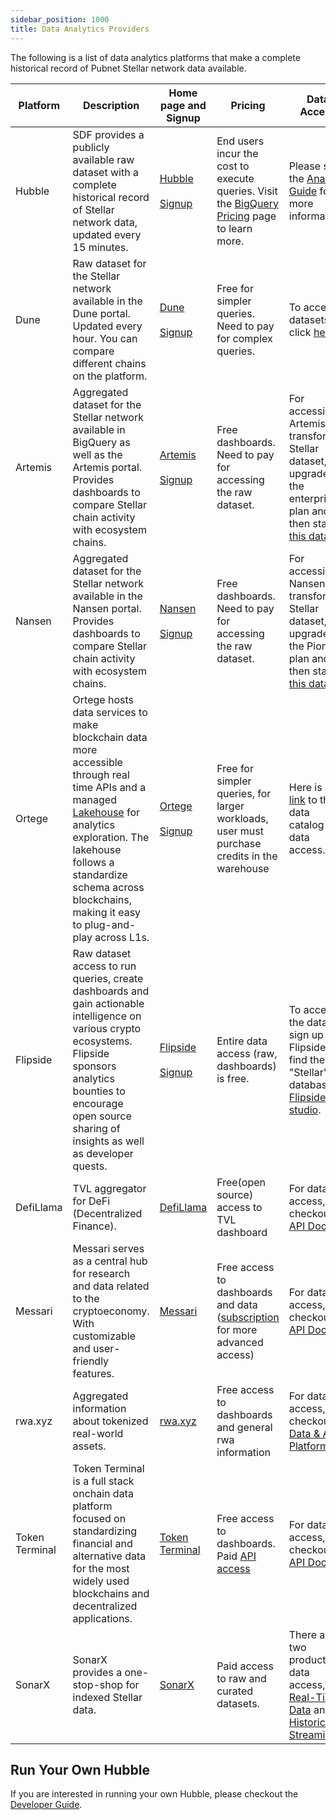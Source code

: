 ```yaml
---
sidebar_position: 1000
title: Data Analytics Providers
---
```


The following is a list of data analytics platforms that make a complete historical record of Pubnet Stellar network data available.

| Platform | Description | Home page and Signup | Pricing | Data Access | Dashboard access |
| --- | --- | --- | --- | --- | --- |
| Hubble | SDF provides a publicly available raw dataset with a complete historical record of Stellar network data, updated every 15 minutes. | [Hubble](https://console.cloud.google.com/bigquery?project=crypto-stellar&ws=!1m4!1m3!3m2!1scrypto-stellar!2scrypto_stellar) <br></br> [Signup](https://cloud.google.com/?hl=en) | End users incur the cost to execute queries. Visit the [BigQuery Pricing](https://cloud.google.com/bigquery/pricing#analysis_pricing_models) page to learn more. | Please see the [Analyst Guide](./hubble/analyst-guide) for more information. | N/A |
| Dune | Raw dataset for the Stellar network available in the Dune portal. Updated every hour. You can compare different chains on the platform. | [Dune](https://dune.com/) <br></br>[Signup](https://dune.com/auth/register) | Free for simpler queries. Need to pay for complex queries. | To access datasets, click [here](https://dune.com/queries?category=canonical&namespace=stellar). | Explore community dashboards, network overview, and datasets [here](https://dune.com/blockchains/stellar). |
| Artemis | Aggregated dataset for the Stellar network available in BigQuery as well as the Artemis portal. Provides dashboards to compare Stellar chain activity with ecosystem chains. | [Artemis](https://www.artemis.xyz/) <br></br>[Signup](https://app.artemisanalytics.com/artemis-terminal-auth?flow=SIGN_UP) | Free dashboards. Need to pay for accessing the raw dataset. | For accessing Artemis-transformed Stellar dataset, upgrade to the enterprise plan and then star [this dataset](https://console.cloud.google.com/bigquery?ws=!1m4!1m3!3m2!1sartemis-bigquery-share!2sshared_us). | Explore [chain compare](https://app.artemisanalytics.com/chains?selectedChains=stellar) and [application activity](https://app.artemis.xyz/application-activity/stellar) dashboards. |
| Nansen | Aggregated dataset for the Stellar network available in the Nansen portal. Provides dashboards to compare Stellar chain activity with ecosystem chains. | [Nansen](https://app.nansen.ai/) <br></br>[Signup](https://app.nansen.ai/auth/signup) | Free dashboards. Need to pay for accessing the raw dataset. | For accessing Nansen-transformed Stellar dataset, upgrade to the Pioneer plan and then star [this dataset](https://console.cloud.google.com/bigquery?project=nansen-query). | Explore [chain activity, entity, and ecosystem](https://app.nansen.ai/macro/blockchains?chain=stellar&tab=overview). |
| Ortege | Ortege hosts data services to make blockchain data more accessible through real time APIs and a managed [Lakehouse](https://docs.ortege.ai/en/ortege-products/ortege-lakehouse) for analytics exploration. The lakehouse follows a standardize schema across blockchains, making it easy to plug-and-play across L1s. | [Ortege](https://www.ortege.ai/) <br></br>[Signup](https://app.ortege.ai/register/form) | Free for simpler queries, for larger workloads, user must purchase credits in the warehouse | Here is a [link](https://docs.ortege.ai/en/ortege-products/ortege-lakehouse/data-catalog/in-house-datasets) to their data catalog for data access. | Explore curated dashboards [here](https://app.ortege.ai/dashboard/list/), or build your own |
| Flipside | Raw dataset access to run queries, create dashboards and gain actionable intelligence on various crypto ecosystems. Flipside sponsors analytics bounties to encourage open source sharing of insights as well as developer quests. | [Flipside](https://flipsidecrypto.xyz/home/) <br></br>[Signup](https://flipsidecrypto.xyz/home/sign-up) | Entire data access (raw, dashboards) is free. | To access the dataset, sign up on Flipside and find the "Stellar" database in [Flipside studio](https://flipsidecrypto.xyz/studio/). | Explore [community dashboards](https://flipsidecrypto.xyz/insights/dashboards?search=stellar). |
| DefiLlama | TVL aggregator for DeFi (Decentralized Finance). | [DefiLlama](https://defillama.com/) | Free(open source) access to TVL dashboard | For data access, checkout [API Docs](https://defillama.com/docs/api) | Explore the [TVL Dashboard](https://defillama.com/chain/Stellar). |
| Messari | Messari serves as a central hub for research and data related to the cryptoeconomy. With customizable and user-friendly features. | [Messari](https://messari.io/) | Free access to dashboards and data ([subscription](https://messari.io/account/plan) for more advanced access) | For data access, checkout [API Docs](https://docs.messari.io/reference/introduction) | Explore the [Stellar Portal](https://stellar.messari.io/). |
| rwa.xyz | Aggregated information about tokenized real-world assets. | [rwa.xyz](https://www.rwa.xyz/) | Free access to dashboards and general rwa information | For data access, checkout [Data & API Platform](https://app.rwa.xyz/platform-overview) | Explore the [Stellar Dashboard](https://app.rwa.xyz/networks/stellar). |
| Token Terminal | Token Terminal is a full stack onchain data platform focused on standardizing financial and alternative data for the most widely used blockchains and decentralized applications. | [Token Terminal](https://tokenterminal.com/) | Free access to dashboards. Paid [API access](https://tokenterminal.com/explorer/account/api) | For data access, checkout [API Docs](https://tokenterminal.com/docs/api-reference/introduction) | Explore the [Stellar Dashboard](https://tokenterminal.com/explorer/projects/stellar). |
| SonarX | SonarX provides a one-stop-shop for indexed Stellar data. | [SonarX](https://www.sonarx.com/) | Paid access to raw and curated datasets. | There are two products for data access, [Real-Time Data](https://www.sonarx.com/product/realtime) and [Historical Streaming](https://www.sonarx.com/product/historical) | N/A |

<!-- Stellar is not on Range as of the writing of this doc
| Range |  | [Range](https://explorer.range.org/) |  | For data access, checkout [API Docs](https://docs.range.org/reference/risk-introduction) | N/A | -->

<!-- Allium login not working as of the writing of this doc
| Allium | Raw dataset access to the Stellar network. | [Allium](https://www.allium.so/) | Free data access and queries | For data access, checkout [Allium Docs](https://docs.allium.so/) | N/A | -->

## Run Your Own Hubble

If you are interested in running your own Hubble, please checkout the [Developer Guide](./hubble/developer-guide).
